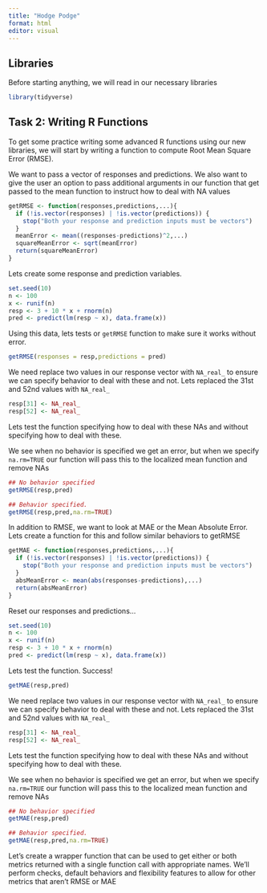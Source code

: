 ```yaml
---
title: "Hodge Podge"
format: html
editor: visual
---
```


## Libraries

Before starting anything, we will read in our necessary libraries

```r
library(tidyverse)
```

## Task 2: Writing R Functions

To get some practice writing some advanced R functions using our new libraries, we will start by writing a function to compute Root Mean Square Error (RMSE).

We want to pass a vector of responses and predictions. We also want to give the user an option to pass additional arguments in our function that get passed to the mean function to instruct how to deal with NA values

```r
getRMSE <- function(responses,predictions,...){
  if (!is.vector(responses) | !is.vector(predictions)) {
    stop("Both your response and prediction inputs must be vectors")
  }
  meanError <- mean((responses-predictions)^2,...)
  squareMeanError <- sqrt(meanError)
  return(squareMeanError)
}
```

Lets create some response and prediction variables.

```r
set.seed(10)
n <- 100
x <- runif(n)
resp <- 3 + 10 * x + rnorm(n)
pred <- predict(lm(resp ~ x), data.frame(x))
```

Using this data, lets tests or `getRMSE` function to make sure it works without error.

```r
getRMSE(responses = resp,predictions = pred)
```
We need replace two values in our response vector with `NA_real_` to ensure we can specify behavior to deal with these and not. Lets replaced the 31st and 52nd values with `NA_real_`

```r
resp[31] <- NA_real_
resp[52] <- NA_real_
```

Lets test the function specifying how to deal with these NAs and without specifying how to deal with these.

We see when no behavior is specified we get an error, but when we specify `na.rm=TRUE` our function will pass this to the localized mean function and remove NAs

```r
## No behavior specified
getRMSE(resp,pred)

## Behavior specified.
getRMSE(resp,pred,na.rm=TRUE)
```
In addition to RMSE, we want to look at MAE or the Mean Absolute Error. Lets create a function for this and follow similar behaviors to getRMSE

```r
getMAE <- function(responses,predictions,...){
  if (!is.vector(responses) | !is.vector(predictions)) {
    stop("Both your response and prediction inputs must be vectors")
  }
  absMeanError <- mean(abs(responses-predictions),...)
  return(absMeanError)
}
```

Reset our responses and predictions...

```r
set.seed(10)
n <- 100
x <- runif(n)
resp <- 3 + 10 * x + rnorm(n)
pred <- predict(lm(resp ~ x), data.frame(x))
```

Lets test the function. Success!

```r
getMAE(resp,pred)
```
We need replace two values in our response vector with `NA_real_` to ensure we can specify behavior to deal with these and not. Lets replaced the 31st and 52nd values with `NA_real_`

```r
resp[31] <- NA_real_
resp[52] <- NA_real_
```

Lets test the function specifying how to deal with these NAs and without specifying how to deal with these.

We see when no behavior is specified we get an error, but when we specify `na.rm=TRUE` our function will pass this to the localized mean function and remove NAs

```r
## No behavior specified
getMAE(resp,pred)

## Behavior specified.
getMAE(resp,pred,na.rm=TRUE)
```
Let’s create a wrapper function that can be used to get either or both metrics returned with a single function call with appropriate names. We'll perform checks, default behaviors and flexibility features to allow for other metrics that aren't RMSE or MAE